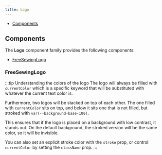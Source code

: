 ```yaml
---
title: Logo
---
```



<DocusaurusDoc>

- [Components](#components)

## Components

The **Logo** component family provides the following components:

- [FreeSewingLogo](#freesewinglogo)

### FreeSewingLogo

:::tip Understanding the colors of the logo
The logo will always be filled with `currentColor` which is a specific keyword
that will be substituted with whatever the current text color is.

Furthermore, two logos will be stacked on top of each other.
The one filled with `currentColor` sits on top, and below it sits one that is
not filled, but stroked with `var(--background-base-100)`.

This ensures that if the logo is placed on a background with low contrast, it
stands out. On the default background, the stroked version will be the same
color, so it will be invisible.

You can also set an explicit stroke color with the `stroke` prop, or control
`currentColor` by setting the `className` prop.
:::

<ComponentDocs docs={jsdoc.jsdocFreeSewingLogo} example={FreeSewingLogoExample} />

</DocusaurusDoc>
